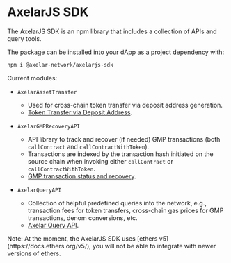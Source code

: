 

# AxelarJS SDK

The AxelarJS SDK is an npm library that includes a collection of APIs and query tools.

The package can be installed into your dApp as a project dependency with:

```bash
npm i @axelar-network/axelarjs-sdk
```

Current modules:

- `AxelarAssetTransfer`

  - Used for cross-chain token transfer via deposit address generation.
  - [Token Transfer via Deposit Address](/dev/axelarjs-sdk/token-transfer-dep-addr/).

- `AxelarGMPRecoveryAPI`

  - API library to track and recover (if needed) GMP transactions (both `callContract` and `callContractWithToken`).
  - Transactions are indexed by the transaction hash initiated on the source chain when invoking either `callContract` or `callContractWithToken`.
  - [GMP transaction status and recovery](/dev/axelarjs-sdk/tx-status-query-recovery/).

- `AxelarQueryAPI`
  - Collection of helpful predefined queries into the network, e.g., transaction fees for token transfers, cross-chain gas prices for GMP transactions, denom conversions, etc.
  - [Axelar Query API](/dev/axelarjs-sdk/axelar-query-api/).


<Callout emoji="ℹ️">
Note: At the moment, the AxelarJS SDK uses [ethers v5](https://docs.ethers.org/v5/), you will not be able to integrate with newer versions of ethers.
</Callout>
